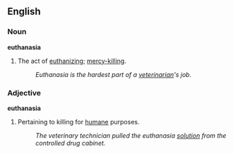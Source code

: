 ==English==

=== Noun ===
'''euthanasia'''
# The act of [[euthanize|euthanizing]]; [[mercy-killing]].
#: ''Euthanasia is the hardest part of a [[veterinarian]]'s job.''

=== Adjective ===
'''euthanasia'''
# Pertaining to killing for [[humane]] purposes.
#: ''The veterinary technician pulled the euthanasia [[solution]] from the controlled drug cabinet.''